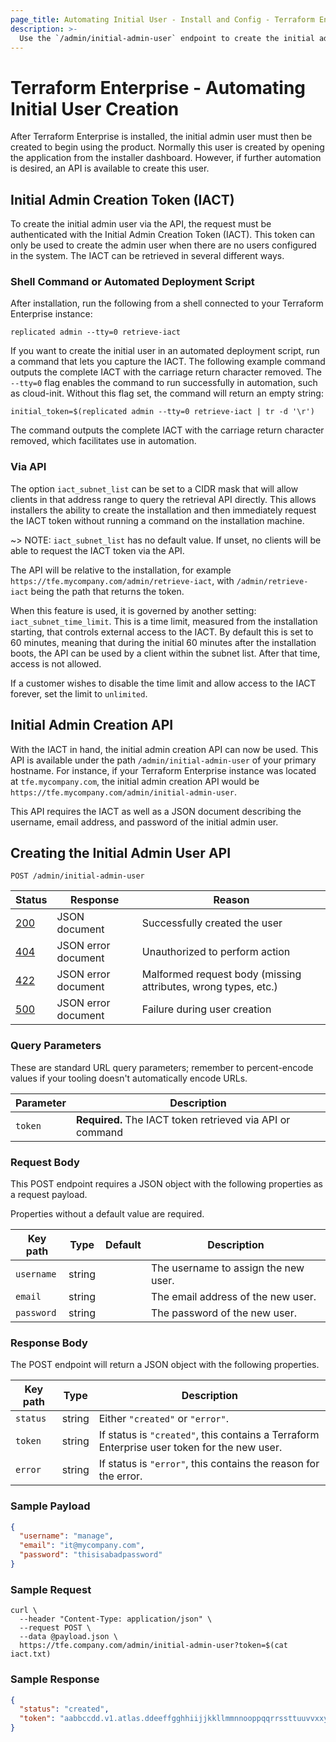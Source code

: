 ```yaml
---
page_title: Automating Initial User - Install and Config - Terraform Enterprise
description: >-
  Use the `/admin/initial-admin-user` endpoint to create the initial admin user. Generate an initial admin creation token and then create the initial admin user with the HTTP API.
---
```


# Terraform Enterprise - Automating Initial User Creation

After Terraform Enterprise is installed, the initial admin user must then be created to begin using the product.
Normally this user is created by opening the application from the installer dashboard. However, if further automation is desired, an API is available to create this user.

## Initial Admin Creation Token (IACT)

To create the initial admin user via the API, the request must be authenticated with the Initial Admin Creation Token (IACT). This token
can only be used to create the admin user when there are no users configured in the system. The IACT can be retrieved in several different ways.

### Shell Command or Automated Deployment Script

After installation, run the following from a shell connected to your Terraform Enterprise instance:

```shell
replicated admin --tty=0 retrieve-iact
```

If you want to create the initial user in an automated deployment script, run a command that lets you capture the IACT. The following example command outputs the complete IACT with the carriage return character removed. The `--tty=0` flag enables the command to run successfully in automation, such as cloud-init. Without this flag set, the command will return an empty string:

```shell
initial_token=$(replicated admin --tty=0 retrieve-iact | tr -d '\r')
```

The command outputs the complete IACT with the carriage return character removed, which facilitates use in automation.

### Via API

The option `iact_subnet_list` can be set to a CIDR mask that will allow clients in that address range to query the retrieval API directly. This allows installers the ability to create the installation and then immediately request the IACT token without running a command on the installation machine.

~> NOTE: `iact_subnet_list` has no default value. If unset, no clients will be able to request the IACT token via the API.

The API will be relative to the installation, for example `https://tfe.mycompany.com/admin/retrieve-iact`, with `/admin/retrieve-iact` being the path that returns the token.

When this feature is used, it is governed by another setting: `iact_subnet_time_limit`. This is a time limit, measured from the installation starting, that controls external access to the IACT. By default this is set to 60 minutes, meaning that during the initial 60 minutes after the installation boots, the API can be used by a client within the subnet list. After that time, access is not allowed.

If a customer wishes to disable the time limit and allow access to the IACT forever, set the limit to `unlimited`.

## Initial Admin Creation API

With the IACT in hand, the initial admin creation API can now be used. This API is available under the path `/admin/initial-admin-user` of your primary hostname. For instance, if your Terraform Enterprise instance was located at `tfe.mycompany.com`, the initial admin creation API would be `https://tfe.mycompany.com/admin/initial-admin-user`.

This API requires the IACT as well as a JSON document describing the username, email address, and password of the initial admin user.

## Creating the Initial Admin User API

`POST /admin/initial-admin-user`

| Status  | Response            | Reason                                                         |
| ------- | ------------------- | -------------------------------------------------------------- |
| [200][] | JSON document       | Successfully created the user                                  |
| [404][] | JSON error document | Unauthorized to perform action                                 |
| [422][] | JSON error document | Malformed request body (missing attributes, wrong types, etc.) |
| [500][] | JSON error document | Failure during user creation                                   |

[200]: https://developer.mozilla.org/en-US/docs/Web/HTTP/Status/200

[400]: https://developer.mozilla.org/en-US/docs/Web/HTTP/Status/400

[404]: https://developer.mozilla.org/en-US/docs/Web/HTTP/Status/404

[422]: https://developer.mozilla.org/en-US/docs/Web/HTTP/Status/422

[500]: https://developer.mozilla.org/en-US/docs/Web/HTTP/Status/500

### Query Parameters

These are standard URL query parameters; remember to percent-encode values if your tooling doesn't automatically encode URLs.

| Parameter | Description                                               |
| --------- | --------------------------------------------------------- |
| `token`   | **Required.** The IACT token retrieved via API or command |

### Request Body

This POST endpoint requires a JSON object with the following properties as a request payload.

Properties without a default value are required.

| Key path   | Type   | Default | Description                          |
| ---------- | ------ | ------- | ------------------------------------ |
| `username` | string |         | The username to assign the new user. |
| `email`    | string |         | The email address of the new user.   |
| `password` | string |         | The password of the new user.        |

### Response Body

The POST endpoint will return a JSON object with the following properties.

| Key path | Type   | Description                                                                |
| -------- | ------ | -------------------------------------------------------------------------- |
| `status` | string | Either `"created"` or `"error"`.                                           |
| `token`  | string | If status is `"created"`, this contains a Terraform Enterprise user token for the new user. |
| `error`  | string | If status is `"error"`, this contains the reason for the error.            |

### Sample Payload

```json
{
  "username": "manage",
  "email": "it@mycompany.com",
  "password": "thisisabadpassword"
}
```

### Sample Request

```shell
curl \
  --header "Content-Type: application/json" \
  --request POST \
  --data @payload.json \
  https://tfe.company.com/admin/initial-admin-user?token=$(cat iact.txt)
```

### Sample Response

```json
{
  "status": "created",
  "token": "aabbccdd.v1.atlas.ddeeffgghhiijjkkllmmnnooppqqrrssttuuvvxxyyzz"
}
```
